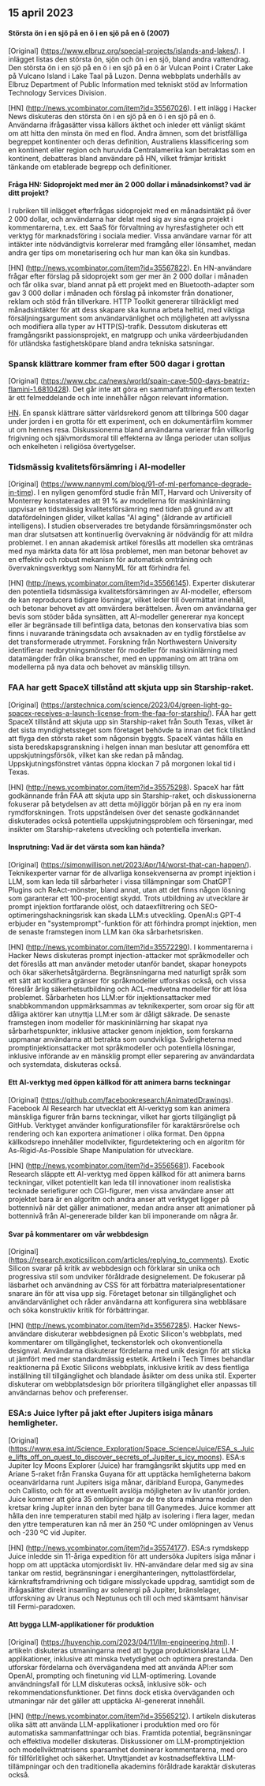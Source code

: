 

<CallToAction />

<Steps>

## 15 april 2023

#### Största ön i en sjö på en ö i en sjö på en ö (2007)

[Original] (https://www.elbruz.org/special-projects/islands-and-lakes/).
I inlägget listas den största ön, sjön och ön i en sjö, bland andra vattendrag. Den största ön i en sjö på en ö i en sjö på en ö är Vulcan Point i Crater Lake på Vulcano Island i Lake Taal på Luzon. Denna webbplats underhålls av Elbruz Department of Public Information med tekniskt stöd av Information Technology Services Division.

[HN] (http://news.ycombinator.com/item?id=35567026).
I ett inlägg i Hacker News diskuteras den största ön i en sjö på en ö i en sjö på en ö. Användarna ifrågasätter vissa källors äkthet och inleder ett vänligt skämt om att hitta den minsta ön med en flod. Andra ämnen, som det bristfälliga begreppet kontinenter och deras definition, Australiens klassificering som en kontinent eller region och huruvida Centralamerika kan betraktas som en kontinent, debatteras bland användare på HN, vilket främjar kritiskt tänkande om etablerade begrepp och definitioner.

#### Fråga HN: Sidoprojekt med mer än 2 000 dollar i månadsinkomst? vad är ditt projekt?

I rubriken till inlägget efterfrågas sidoprojekt med en månadsintäkt på över 2 000 dollar, och användarna har delat med sig av sina egna projekt i kommentarerna, t.ex. ett SaaS för förvaltning av hyresfastigheter och ett verktyg för marknadsföring i sociala medier. Vissa användare varnar för att intäkter inte nödvändigtvis korrelerar med framgång eller lönsamhet, medan andra ger tips om monetarisering och hur man kan öka sin kundbas.

[HN] (http://news.ycombinator.com/item?id=35567822).
En HN-användare frågar efter förslag på sidoprojekt som ger mer än 2 000 dollar i månaden och får olika svar, bland annat på ett projekt med en Bluetooth-adapter som gav 3 000 dollar i månaden och förslag på inkomster från donationer, reklam och stöd från tillverkare. HTTP Toolkit genererar tillräckligt med månadsintäkter för att dess skapare ska kunna arbeta heltid, med viktiga försäljningsargument som användarvänlighet och möjligheten att avlyssna och modifiera alla typer av HTTP(S)-trafik. Dessutom diskuteras ett framgångsrikt passionsprojekt, en matgrupp och unika värdeerbjudanden för utländska fastighetsköpare bland andra tekniska satsningar.

### Spansk klättrare kommer fram efter 500 dagar i grottan

[Original] (https://www.cbc.ca/news/world/spain-cave-500-days-beatriz-flamini-1.6810428).
Det går inte att göra en sammanfattning eftersom texten är ett felmeddelande och inte innehåller någon relevant information.

[HN](http://news.ycombinator.com/item?id=35571481).
En spansk klättrare sätter världsrekord genom att tillbringa 500 dagar under jorden i en grotta för ett experiment, och en dokumentärfilm kommer ut om hennes resa. Diskussionerna bland användarna varierar från villkorlig frigivning och självmordsmoral till effekterna av långa perioder utan solljus och enkelheten i religiösa övertygelser.

### Tidsmässig kvalitetsförsämring i AI-modeller

[Original] (https://www.nannyml.com/blog/91-of-ml-perfomance-degrade-in-time).
I en nyligen genomförd studie från MIT, Harvard och University of Monterrey konstaterades att 91 % av modellerna för maskininlärning uppvisar en tidsmässig kvalitetsförsämring med tiden på grund av att datafördelningen glider, vilket kallas "AI aging" (åldrande av artificiell intelligens). I studien observerades tre betydande försämringsmönster och man drar slutsatsen att kontinuerlig övervakning är nödvändig för att mildra problemet. I en annan akademisk artikel föreslås att modellen ska omtränas med nya märkta data för att lösa problemet, men man betonar behovet av en effektiv och robust mekanism för automatisk omträning och övervakningsverktyg som NannyML för att förhindra fel.

[HN] (http://news.ycombinator.com/item?id=35566145).
Experter diskuterar den potentiella tidsmässiga kvalitetsförsämringen av AI-modeller, eftersom de kan reproducera tidigare lösningar, vilket leder till övermättat innehåll, och betonar behovet av att omvärdera berättelsen. Även om användarna ger bevis som stöder båda synsätten, att AI-modeller genererar nya koncept eller är begränsade till befintliga data, betonas den konservativa bias som finns i nuvarande träningsdata och avsaknaden av en tydlig förståelse av det transformerade utrymmet. Forskning från Northwestern University identifierar nedbrytningsmönster för modeller för maskininlärning med datamängder från olika branscher, med en uppmaning om att träna om modellerna på nya data och behovet av mänsklig tillsyn.

### FAA har gett SpaceX tillstånd att skjuta upp sin Starship-raket.

[Original] (https://arstechnica.com/science/2023/04/green-light-go-spacex-receives-a-launch-license-from-the-faa-for-starship/).
FAA har gett SpaceX tillstånd att skjuta upp sin Starship-raket från South Texas, vilket är det sista myndighetssteget som företaget behövde ta innan det fick tillstånd att flyga den största raket som någonsin byggts. SpaceX väntas hålla en sista beredskapsgranskning i helgen innan man beslutar att genomföra ett uppskjutningsförsök, vilket kan ske redan på måndag. Uppskjutningsfönstret väntas öppna klockan 7 på morgonen lokal tid i Texas.

[HN] (http://news.ycombinator.com/item?id=35575298).
SpaceX har fått godkännande från FAA att skjuta upp sin Starship-raket, och diskussionerna fokuserar på betydelsen av att detta möjliggör början på en ny era inom rymdforskningen. Trots uppståndelsen över det senaste godkännandet diskuterades också potentiella uppskjutningsproblem och förseningar, med insikter om Starship-raketens utveckling och potentiella inverkan.

#### Insprutning: Vad är det värsta som kan hända?

[Original] (https://simonwillison.net/2023/Apr/14/worst-that-can-happen/).
Teknikexperter varnar för de allvarliga konsekvenserna av prompt injektion i LLM, som kan leda till sårbarheter i vissa tillämpningar som ChatGPT Plugins och ReAct-mönster, bland annat, utan att det finns någon lösning som garanterar ett 100-procentigt skydd. Trots utbildning av utvecklare är prompt injektion fortfarande olöst, och dataexfiltrering och SEO-optimeringshackningsrisk kan skada LLM:s utveckling. OpenAI:s GPT-4 erbjuder en "systemprompt"-funktion för att förhindra prompt injektion, men de senaste framstegen inom LLM kan öka sårbarhetsrisken.

[HN] (http://news.ycombinator.com/item?id=35572290).
I kommentarerna i Hacker News diskuteras prompt injection-attacker mot språkmodeller och det föreslås att man använder metoder utanför bandet, skapar honeypots och ökar säkerhetsåtgärderna. Begränsningarna med naturligt språk som ett sätt att kodifiera gränser för språkmodeller utforskas också, och vissa föreslår årlig säkerhetsutbildning och ACL-medvetna modeller för att lösa problemet. Sårbarheten hos LLM:er för injektionsattacker med snabbkommandon uppmärksammas av teknikexperter, som oroar sig för att dåliga aktörer kan utnyttja LLM:er som är dåligt säkrade. De senaste framstegen inom modeller för maskininlärning har skapat nya sårbarhetspunkter, inklusive attacker genom injektion, som forskarna uppmanar användarna att betrakta som oundvikliga. Svårigheterna med promptinjektionsattacker mot språkmodeller och potentiella lösningar, inklusive införande av en mänsklig prompt eller separering av användardata och systemdata, diskuteras också.

#### Ett AI-verktyg med öppen källkod för att animera barns teckningar

[Original] (https://github.com/facebookresearch/AnimatedDrawings).
Facebook AI Research har utvecklat ett AI-verktyg som kan animera mänskliga figurer från barns teckningar, vilket har gjorts tillgängligt på GitHub. Verktyget använder konfigurationsfiler för karaktärsrörelse och rendering och kan exportera animationer i olika format. Den öppna källkodsrepo innehåller modellvikter, figurdetektering och en algoritm för As-Rigid-As-Possible Shape Manipulation för utvecklare.

[HN] (http://news.ycombinator.com/item?id=35565681).
Facebook Research släppte ett AI-verktyg med öppen källkod för att animera barns teckningar, vilket potentiellt kan leda till innovationer inom realistiska tecknade seriefigurer och CGI-figurer, men vissa användare anser att projektet bara är en algoritm och andra anser att verktyget ligger på bottennivå när det gäller animationer, medan andra anser att animationer på bottennivå från AI-genererade bilder kan bli imponerande om några år.

#### Svar på kommentarer om vår webbdesign

[Original] (https://research.exoticsilicon.com/articles/replying_to_comments).
Exotic Silicon svarar på kritik av webbdesign och förklarar sin unika och progressiva stil som undviker föråldrade designelement. De fokuserar på läsbarhet och användning av CSS för att förbättra materialpresentationer snarare än för att visa upp sig. Företaget betonar sin tillgänglighet och användarvänlighet och råder användarna att konfigurera sina webbläsare och söka konstruktiv kritik för förbättringar.

[HN] (http://news.ycombinator.com/item?id=35567285).
Hacker News-användare diskuterar webbdesignen på Exotic Silicon's webbplats, med kommentarer om tillgänglighet, teckenstorlek och okonventionella designval. Användarna diskuterar fördelarna med unik design för att sticka ut jämfört med mer standardmässig estetik. Artikeln i Tech Times behandlar reaktionerna på Exotic Silicons webbplats, inklusive kritik av dess fientliga inställning till tillgänglighet och blandade åsikter om dess unika stil. Experter diskuterar om webbplatsdesign bör prioritera tillgänglighet eller anpassas till användarnas behov och preferenser.

### ESA:s Juice lyfter på jakt efter Jupiters isiga månars hemligheter.

[Original] (https://www.esa.int/Science_Exploration/Space_Science/Juice/ESA_s_Juice_lifts_off_on_quest_to_discover_secrets_of_Jupiter_s_icy_moons).
ESA:s Jupiter Icy Moons Explorer (Juice) har framgångsrikt skjutits upp med en Ariane 5-raket från Franska Guyana för att upptäcka hemligheterna bakom oceanvärldarna runt Jupiters isiga månar, däribland Europa, Ganymedes och Callisto, och för att eventuellt avslöja möjligheten av liv utanför jorden. Juice kommer att göra 35 omlöpningar av de tre stora månarna medan den kretsar kring Jupiter innan den byter bana till Ganymedes. Juice kommer att hålla den inre temperaturen stabil med hjälp av isolering i flera lager, medan den yttre temperaturen kan nå mer än 250 ºC under omlöpningen av Venus och -230 ºC vid Jupiter.

[HN] (http://news.ycombinator.com/item?id=35574177).
ESA:s rymdskepp Juice inledde sin 11-åriga expedition för att undersöka Jupiters isiga månar i hopp om att upptäcka utomjordiskt liv. HN-användare delar med sig av sina tankar om restid, begränsningar i energihanteringen, nyttolastfördelar, kärnkraftsframdrivning och tidigare misslyckade uppdrag, samtidigt som de ifrågasätter direkt insamling av solenergi på Jupiter, bränslelager, utforskning av Uranus och Neptunus och till och med skämtsamt hänvisar till Fermi-paradoxen.

#### Att bygga LLM-applikationer för produktion

[Original] (https://huyenchip.com/2023/04/11/llm-engineering.html).
I artikeln diskuteras utmaningarna med att bygga produktionsklara LLM-applikationer, inklusive att minska tvetydighet och optimera prestanda. Den utforskar fördelarna och övervägandena med att använda API:er som OpenAI, prompting och finetuning vid LLM-optimering. Lovande användningsfall för LLM diskuteras också, inklusive sök- och rekommendationsfunktioner. Det finns dock etiska överväganden och utmaningar när det gäller att upptäcka AI-genererat innehåll.

[HN] (http://news.ycombinator.com/item?id=35565212).
I artikeln diskuteras olika sätt att använda LLM-applikationer i produktion med oro för automatiska sammanfattningar och bias. Framtida potential, begränsningar och effektiva modeller diskuteras. Diskussioner om LLM-promptinjektion och modellviktmatrisens sparsamhet dominerar kommentarerna, med oro för tillförlitlighet och säkerhet. Utnyttjandet av kostnadseffektiva LLM-tillämpningar och den traditionella akademins föråldrade karaktär diskuteras också.

</Steps>
